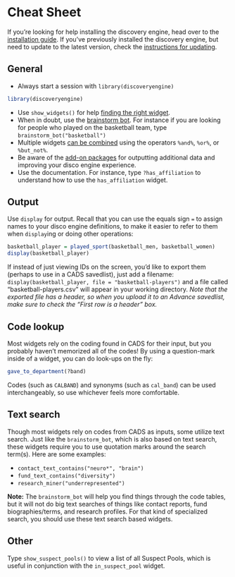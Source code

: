 # Cheat Sheet {#cheat-sheet}

If you're looking for help installing the discovery engine, head over to the [installation guide](#installation). If you've previously installed the discovery engine, but need to update to the latest version, check the [instructions for updating](#updating).

## General

* Always start a session with `library(discoveryengine)`

```r
library(discoveryengine)
```

* Use `show_widgets()` for help [finding the right widget](#working-with-finding-widgets).
* When in doubt, use the [brainstorm bot](#brainstorm-bot). For instance if you are looking for people who played on the basketball team, type `brainstorm_bot("basketball")`
* Multiple widgets [can be combined](#combining-widgets) using the operators `%and%`, `%or%`, or `%but_not%`. 
* Be aware of the [add-on packages](#add-on-packages) for outputting additional data and improving your disco engine experience.
* Use the documentation. For instance, type `?has_affiliation` to understand how to use the `has_affiliation` widget.

## Output

Use `display` for output. Recall that you can use the equals sign `=` to assign names to your disco engine definitions, to make it easier to refer to them when `display`ing or doing other operations:

```r
basketball_player = played_sport(basketball_men, basketball_women)
display(basketball_player)
```

If instead of just viewing IDs on the screen, you'd like to export them (perhaps to use in a CADS savedlist), just add a filename: `display(basketball_player, file = "basketball-players")` and a file called "basketball-players.csv" will appear in your working directory. *Note that the exported file has a header, so when you upload it to an Advance savedlist, make sure to check the "First row is a header" box.*

## Code lookup

Most widgets rely on the coding found in CADS for their input, but you probably haven't memorized all of the codes! By using a question-mark inside of a widget, you can do look-ups on the fly:

```r
gave_to_department(?band)
```

Codes (such as `CALBAND`) and synonyms (such as `cal_band`) can be used interchangeably, so use whichever feels more comfortable. 

## Text search

Though most widgets rely on codes from CADS as inputs, some utilize text search. Just like the `brainstorm_bot`, which is also based on text search, these widgets require you to use quotation marks around the search term(s). Here are some examples:

* `contact_text_contains("neuro*", "brain")`
* `fund_text_contains("diversity")`
* `research_miner("underrepresented")`

**Note:** The `brainstorm_bot` will help you find things through the code tables, but it will not do big text searches of things like contact reports, fund biographies/terms, and research profiles. For that kind of specialized search, you should use these text search based widgets.

## Other

Type `show_suspect_pools()` to view a list of all Suspect Pools, which is useful in conjunction with the `in_suspect_pool` widget.
